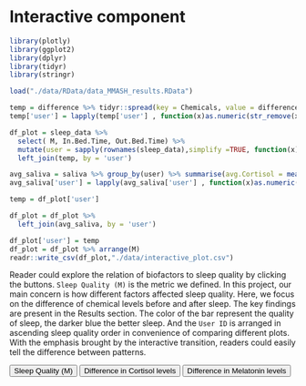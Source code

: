 # Interactive component

```r
library(plotly)
library(ggplot2)
library(dplyr)
library(tidyr)
library(stringr)

load("./data/RData/data_MMASH_results.RData")

temp = difference %>% tidyr::spread(key = Chemicals, value = difference)
temp['user'] = lapply(temp['user'] , function(x)as.numeric(str_remove(x, "user_")))

df_plot = sleep_data %>% 
  select( M, In.Bed.Time, Out.Bed.Time) %>% 
  mutate(user = sapply(rownames(sleep_data),simplify =TRUE, function(x)as.numeric(stringr::str_remove(x, "user_")))) %>% 
  left_join(temp, by = 'user')

avg_saliva = saliva %>% group_by(user) %>% summarise(avg.Cortisol = mean(Cortisol.NORM), avg.Melatonin = mean(Melatonin.NORM))
avg_saliva['user'] = lapply(avg_saliva['user'] , function(x)as.numeric(str_remove(x, "user_")))

temp = df_plot['user']

df_plot = df_plot %>% 
  left_join(avg_saliva, by = 'user')

df_plot['user'] = temp
df_plot = df_plot %>% arrange(M)
readr::write_csv(df_plot,"./data/interactive_plot.csv")
```

Reader could explore the relation of biofactors to sleep quality by clicking the buttons. `Sleep Quality (M)` is the metric we defined. In this project, our main concern is how different factors affected sleep quality. Here, we focus on the difference of chemical levels before and after sleep. The key findings are present in the Results section. The color of the bar represent the quality of sleep, the darker blue the better sleep. And the `User ID` is arranged in ascending sleep quality order in convenience of comparing different plots. With the emphasis brought by the interactive transition, readers could easily tell the difference between patterns.


<meta charset="utf-8">
          
<!-- Load d3.js -->

<script src="https://d3js.org/d3.v7.js"></script>
<script src="https://colorbrewer2.org/export/colorbrewer.js"></script>

<!-- Add 2 buttons -->
<button onclick="update('M')">Sleep Quality (M)</button>
<button onclick="update('Cortisol.NORM')">Difference in Cortisol levels</button>
<button onclick="update('Melatonin.NORM')">Difference in Melatonin levels</button>

<!-- Create a div where the graph will take place -->
<div id="my_dataviz"></div>
<script>

// set the dimensions and margins of the graph
const margin = {top: 30, right: 30, bottom: 70, left: 60},
    width = 460 - margin.left - margin.right,
    height = 400 - margin.top - margin.bottom;
    
// append the svg object to the body of the page
var svg = d3.select("#my_dataviz")
  .append("svg")
    .attr("width", width + margin.left + margin.right)
    .attr("height", height + margin.top + margin.bottom)
  .append("g")
    .attr("transform", `translate(${margin.left},${margin.top})`);
    
// Initialize the X axis
const x = d3.scaleBand()
  .range([ 0, width ])
  .padding(0.2);
  
const xAxis = svg.append("g")
  .attr("transform", `translate(0,${height})`);
// Initialize the Y axis
const y = d3.scaleLinear()
  .range([ height, -1]);
  
const yAxis = svg.append("g")
  .attr("class", "myYaxis");
  
// Initialize the color scale
const colorScale = d3.scaleQuantize().range(colorbrewer.Blues[7]);

// text label for the x axis
svg.append("text")             
    .attr("transform",
          "translate(" + (width/2) + " ," + 
                         (height + margin.top + 20) + ")")
    .style("text-anchor", "middle")
    .text("User ID");
    
// text label for the y axis
svg.append("text")
    .attr("transform", "rotate(-90)")
    .attr("y", 0 - margin.left)
    .attr("x",0 - (height / 2))
    .attr("dy", "1em")
    .style("text-anchor", "middle")
    .text("Value");  

// A function that create / update the plot for a given variable:
function update(selectedVar) {

  // Parse the Data
  d3.csv("https://raw.githubusercontent.com/Shruti-Kaushal/MultilevelSleepAnalysis/main/data/interactive_plot.csv").then( function(data) {
  
  console.log(data);
  
  // X axis
  x.domain(data.map(d => d.user));
  xAxis.transition().duration(1000).call(d3.axisBottom(x));
  // Add Y axis
  y.domain([d3.min(data, d => +d[selectedVar]), d3.max(data, d => +d[selectedVar]) ]);
  yAxis.transition().duration(1000).call(d3.axisLeft(y));
  // Add color
  colorScale.domain([0, d3.max(data, d => d.M)]);
  
  // variable u: map data to existing bars
  const u = svg.selectAll("rect")
    .data(data);
  // update bars
  u.join("rect")
    .transition()
    .duration(1000)
      .attr("x", d => x(d.user))
      .attr("y", function(d) { return y(Math.max(0, d[selectedVar])); })
      .attr("width", x.bandwidth())
      .attr("height", function(d) { return Math.abs(y(d[selectedVar]) - y(0)); })
      .attr("fill", d => colorScale(d['M']));
    
    
  });
}
// Initialize plot
update('M')
</script>
